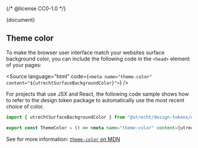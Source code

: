 {/* @license CC0-1.0 */}


<Meta id="css-surface--readme" title="CSS Component/Surface/README" />

<Description>{document}</Description>

## Theme color

To make the browser user interface match your websites surface background color, you can include the following code in the `<head>` element of your pages:

<Source language="html" code={`<meta name="theme-color" content="${utrechtSurfaceBackgroundColor}">`} />

For projects that use JSX and React, the following code sample shows how to refer to the design token package to automatically use the most recent choice of color.

```jsx
import { utrechtSurfaceBackgroundColor } from "@utrecht/design-tokens/dist/index.mjs";

export const ThemeColor = () => <meta name="theme-color" content={utrechtSurfaceBackgroundColor} />;
```

See for more information: [`theme-color` on MDN](https://developer.mozilla.org/en-US/docs/Web/HTML/Element/meta/name/theme-color)
